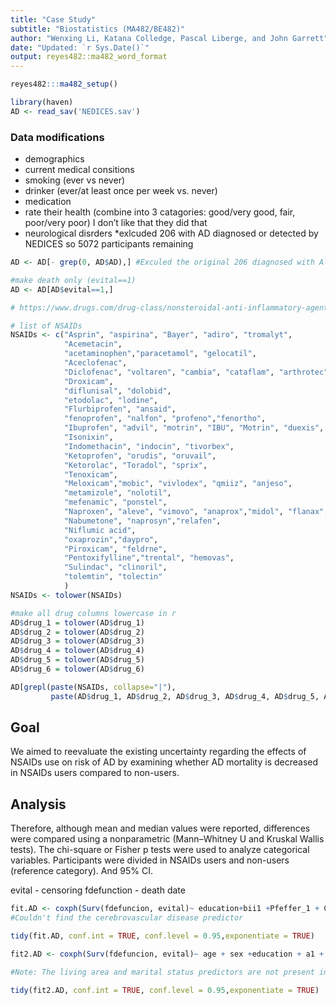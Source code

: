 ---
title: "Case Study"
subtitle: "Biostatistics (MA482/BE482)"
author: "Wenxing Li, Katana Colledge, Pascal Liberge, and John Garrett"
date: "Updated: `r Sys.Date()`"
output: reyes482::ma482_word_format
---

```{r setup, include=FALSE}
reyes482:::ma482_setup()
```

```{r}
library(haven)
AD <- read_sav('NEDICES.sav')

```

### Data modifications

* demographics
* current medical consitions
* smoking (ever vs never)
* drinker (ever/at least once per week vs. never)
* medication
* rate their health (combine into 3 catagories: good/very good, fair, poor/very poor)  I don't like that they did that
* neurological disrders
*exlcuded 206 with AD diagnosed or detected by NEDICES so 5072 participants remaining
```{r}
AD <- AD[- grep(0, AD$AD),] #Exculed the original 206 diagnosed with Alzheimer

```

```{r}
#make death only (evital==1)
AD <- AD[AD$evital==1,]
```


```{r}
# https://www.drugs.com/drug-class/nonsteroidal-anti-inflammatory-agents.html

# list of NSAIDs
NSAIDs <- c("Asprin", "aspirina", "Bayer", "adiro", "tromalyt",
            "Acemetacin",
            "acetaminophen","paracetamol", "gelocatil",
            "Aceclofenac", 
            "Diclofenac", "voltaren", "cambia", "cataflam", "arthrotec", "zipsor", "zorvolex", "dyloject",
            "Droxicam",
            "diflunisal", "dolobid",
            "etodolac", "lodine",
            "Flurbiprofen", "ansaid",
            "fenoprofen", "nalfon", "profeno","fenortho",
            "Ibuprofen", "advil", "motrin", "IBU", "Motrin", "duexis", "advil", "ibu", "profen","proprinal", "nuprin", "midol", "haltran", "genpril", "caldolor", "addaprin", "actiprofren",
            "Isonixin",
            "Indomethacin", "indocin", "tivorbex",
            "Ketoprofen", "orudis", "oruvail",
            "Ketorolac", "Toradol", "sprix",
            "Tenoxicam", 
            "Meloxicam","mobic", "vivlodex", "qmiiz", "anjeso",
            "metamizole", "nolotil",
            "mefenamic", "ponstel",
            "Naproxen", "aleve", "vimovo", "anaprox","midol", "flanax", "prevacid", "naprosyn", "relief", "aflaxen",
            "Nabumetone", "naprosyn","relafen",
            "Niflumic acid",
            "oxaprozin","daypro",
            "Piroxicam", "feldrne",
            "Pentoxifylline","trental", "hemovas",
            "Sulindac", "clinoril",
            "tolemtin", "tolectin"
            )
NSAIDs <- tolower(NSAIDs)

#make all drug columns lowercase in r
AD$drug_1 = tolower(AD$drug_1)
AD$drug_2 = tolower(AD$drug_2)
AD$drug_3 = tolower(AD$drug_3)
AD$drug_4 = tolower(AD$drug_4)
AD$drug_5 = tolower(AD$drug_5)
AD$drug_6 = tolower(AD$drug_6)

AD[grepl(paste(NSAIDs, collapse="|"), 
         paste(AD$drug_1, AD$drug_2, AD$drug_3, AD$drug_4, AD$drug_5, AD$drug_6)),]

```



## Goal
We aimed to reevaluate the existing uncertainty regarding the effects of NSAIDs use on risk of AD by examining whether AD mortality is decreased in NSAIDs users compared to non-users.

## Analysis

Therefore, although mean and median values were reported, differences were compared using a nonparametric (Mann–Whitney U and Kruskal Wallis tests). The chi-square or Fisher p tests were used to analyze categorical variables. Participants were divided in NSAIDs users and non-users (reference category). And 95% CI.

evital - censoring
fdefunction - death date

```{r}
fit.AD <- coxph(Surv(fdefuncion, evital)~ education+bii1 +Pfeffer_1 + Comor12 + ii1 , data = AD)
#Couldn't find the cerebrovascular disease predictor

tidy(fit.AD, conf.int = TRUE, conf.level = 0.95,exponentiate = TRUE)

```


```{r}
fit2.AD <- coxph(Surv(fdefuncion, evital)~ age + sex +education + a1 + bii1 + bii1dd + bi1 + bi1d + mmpun + Comor12 + ii1 + ii2 + stroke_1, data = AD)

#Note: The living area and marital status predictors are not present in the published data

tidy(fit2.AD, conf.int = TRUE, conf.level = 0.95,exponentiate = TRUE)
```
